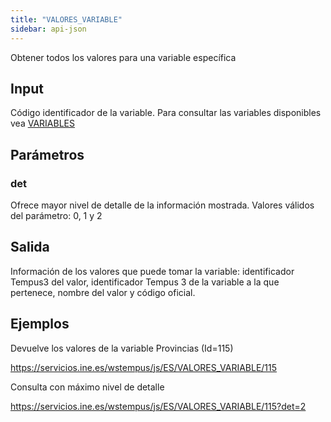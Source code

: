 ```yaml
---
title: "VALORES_VARIABLE"
sidebar: api-json
---
```


Obtener todos los valores para una variable específica

## Input

Código identificador de la variable. Para consultar las variables disponibles vea [VARIABLES](variables.html)

## Parámetros

### **det**

Ofrece mayor nivel de detalle de la información mostrada. Valores válidos del parámetro: 0, 1 y 2

## Salida

Información de los valores que puede tomar la variable: identificador Tempus3 del valor, identificador Tempus 3 de la variable a la que pertenece, nombre del valor y código oficial.

## Ejemplos

Devuelve los valores de la variable Provincias (Id=115)

<https://servicios.ine.es/wstempus/js/ES/VALORES_VARIABLE/115>

Consulta con máximo nivel de detalle

<https://servicios.ine.es/wstempus/js/ES/VALORES_VARIABLE/115?det=2>
